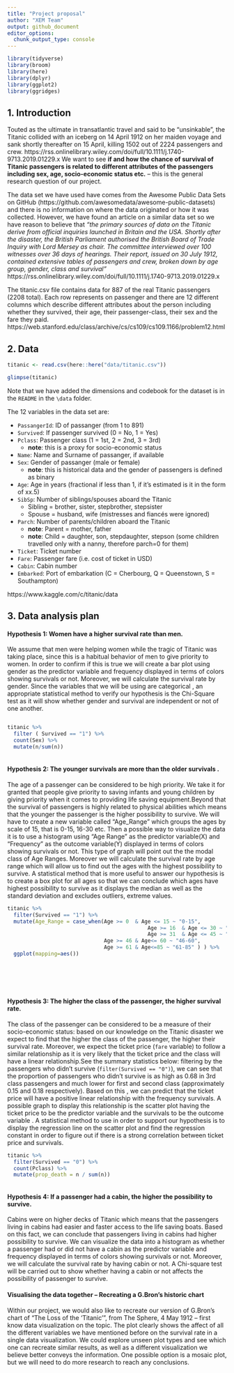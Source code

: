 ```yaml
---
title: "Project proposal"
author: "XEM Team"
output: github_document
editor_options: 
  chunk_output_type: console
---
```


```r
library(tidyverse)
library(broom)
library(here)
library(dplyr)
library(ggplot2)
library(ggridges)

```

## 1. Introduction

Touted as the ultimate in transatlantic travel and said to be “unsinkable”, the Titanic collided with an iceberg on 14 April 1912 on her maiden voyage and sank shortly thereafter on 15 April, killing 1502 out of 2224 passengers and crew. https://rss.onlinelibrary.wiley.com/doi/full/10.1111/j.1740-9713.2019.01229.x We want to see **if and how the chance of survival of Titanic passengers is related to different attributes of the passengers including sex, age, socio-economic status etc.** -- this is the general research question of our project. 

The data set we have used have comes from the Awesome Public Data Sets on GitHub (https://github.com/awesomedata/awesome-public-datasets) and there is no information on where the data originated or how it was collected. However, we have found an article on a similar data set so we have reason to believe that *"the primary sources of data on the Titanic derive from official inquiries launched in Britain and the USA. Shortly after the disaster, the British Parliament authorised the British Board of Trade Inquiry with Lord Mersey as chair. The committee interviewed over 100 witnesses over 36 days of hearings. Their report, issued on 30 July 1912, contained extensive tables of passengers and crew, broken down by age group, gender, class and survival"* https://rss.onlinelibrary.wiley.com/doi/full/10.1111/j.1740-9713.2019.01229.x 

The titanic.csv file contains data for 887 of the real Titanic passengers (2208 total). Each row represents on passenger and there are 12 different columns which describe different attributes about the person including whether they survived, their age, their passenger-class, their sex and the fare they paid. https://web.stanford.edu/class/archive/cs/cs109/cs109.1166/problem12.html

## 2. Data

```r
titanic <- read.csv(here::here("data/titanic.csv"))

glimpse(titanic)
```

Note that we have added the dimensions and codebook for the dataset is in the `README` in the `\data` folder. 

The 12 variables in the data set are:

* `PassangerId`: ID of passanger (from 1 to 891)
* `Survived`: If passenger survived (0 = No, 1 = Yes)
* `Pclass`: Passenger class (1 = 1st, 2 = 2nd, 3 = 3rd) 
  + **note**: this is a proxy for socio-economic status
* `Name`: Name and Surname of passanger, if available
* `Sex`: Gender of passanger (male or female)
  + **note**: this is historical data and the gender of passengers is defined as binary
* `Age`: Age in years (fractional if less than 1, if it's estimated is it in the form of xx.5)
* `SibSp`: Number of siblings/spouses aboard the Titanic
  + Sibling = brother, sister, stepbrother, stepsister
  + Spouse = husband, wife (mistresses and fiancés were ignored)
* `Parch`: Number of parents/children aboard the Titanic
  + **note**: Parent = mother, father
  + **note**: Child = daughter, son, stepdaughter, stepson (some children travelled only with a nanny, therefore parch=0 for them)
* `Ticket`: Ticket number
* `Fare`: Passenger fare (i.e. cost of ticket in USD)
* `Cabin`: Cabin number
* `Embarked`: Port of embarkation (C = Cherbourg, Q = Queenstown, S = Southampton)

https://www.kaggle.com/c/titanic/data


## 3. Data analysis plan
#### Hypothesis 1: Women have a higher survival rate than men. 
We assume that men were helping women while the tragic of Titanic was taking place, since this is a habitual behavior of men to give priority to women. In order to confirm if this is true we will create a bar plot using gender as the predictor variable and frequency displayed in terms of colors showing survivals or not. Moreover,  we will calculate the survival rate by gender. Since the variables that we will be using are categorical , an appropriate statistical method to verify our hypothesis is the Chi-Square test as it will show whether gender and survival are independent or not of one another. 
```r

```
```r
titanic %>%
  filter ( Survived == "1") %>%
  count(Sex) %>%
  mutate(n/sum(n))
  

```

#### Hypothesis 2: The younger survivals are more than the older survivals  . 
The age of a passenger can be considered to be high priority. We take it for granted that people give priority to saving infants and young children by giving priority when it comes to providing life saving equipment.Beyond that the survival of  passengers is highly related to physical abilities which means that the younger the passenger is the higher possibility to survive. We will have to create a new variable called "Age_Range " which groups the ages by scale of 15, that is 0-15, 16-30 etc. Then a possible way to visualize the data it is to use a histogram  using "Age Range" as the predictor variable(X) and "Frequency" as the outcome variable(Y) displayed in terms of colors showing survivals or not. This type of graph will point out the the modal class of Age Ranges. Moreover we will calculate the survival rate by age range which will allow us to find out the ages with the highest possibility to survive. A statistical method that is more useful to answer our hypothesis is to create a box plot for all ages so that we can conclude which ages have highest possibility to survive as it displays the median as well as the standard deviation and excludes outliers, extreme values. 
```r
titanic %>%
  filter(Survived == "1") %>%
  mutate(Age_Range = case_when(Age >= 0  & Age <= 15 ~ "0-15",
                                             Age >= 16  & Age <= 30 ~ "16-30",
                                             Age >= 31  & Age <= 45 ~ "31-45",
                               Age >= 46 & Age<= 60 ~ "46-60",
                               Age >= 61 & Age<=85 ~ "61-85" ) ) %>%
  ggplot(mapping=aes())

  

                        
  


```

#### Hypothesis 3: The higher the class of the passenger, the higher survival rate. 
The class of the passenger can be considered to be a measure of their socio-economic status: based on our knowledge on the Titanic disaster we expect to find that the higher the class of the passenger, the higher their survival rate. Moreover, we expect the ticket price (`fare` variable) to follow a similar relationship as it is very likely that the ticket price and the class will have a linear relationship.See the summary statistics below: filtering by the passengers who didn't survive (`filter(Survived == "0")`), we can see that the proportion of passengers who didn't survive is as high as 0.68 in 3rd class passengers and much lower for first and second class (approximately 0.15 and 0.18 respectively). Based on this , we can  predict that the ticket price will have a positive linear relationship with the  frequency survivals. A possible graph to display this relationship is the scatter plot having the ticket price to be the predictor variable and the survivals to be the outcome variable . A statistical method to use  in order to support our hypothesis  is to display the regression line on the scatter plot and find the regression constant in order to  figure out if there is a strong correlation between ticket price and survivals. 

```r
titanic %>%
  filter(Survived == "0") %>%
  count(Pclass) %>%
  mutate(prop_death = n / sum(n)) 
```

```r

           

```

#### Hypothesis 4: If a passenger had a cabin, the higher the possibility to survive. 

Cabins were on higher decks of Titanic which means that the passengers living in cabins had easier and faster access to the life saving boats. Based on this fact, we can conclude that passengers living in cabins had higher possibility to survive.  We can visualize the data into a histogram  as whether a passenger had or did not have a cabin as the predictor variable and frequency displayed in terms of colors showing survivals or not. Moreover, we will calculate the survival rate by having cabin or not. A Chi-square test will be carried out to show whether having a cabin or not affects the possibility of passenger to survive. 


#### Visualising the data together -- Recreating a G.Bron's historic chart 
Within our project, we would also like to recreate our version of G.Bron's chart of “The Loss of the ‘Titanic'”, from The Sphere, 4 May 1912 -- first know data visualization on the topic. The plot clearly shows the affect of all the different variables we have mentioned before on the survival rate in a single data visualization. We could explore unseen plot types and see which one can recreate similar results, as well as a different visualization we believe better conveys the information. One possible option is a mosaic plot, but we will need to do more research to reach any conclusions.




